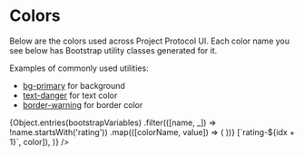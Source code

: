 
<Meta title="Colors" />

# Colors

Below are the colors used across Project Protocol UI. Each color name you see below has Bootstrap utility classes generated
for it.

Examples of commonly used utilities:

- [bg-primary](https://getbootstrap.com/docs/5.3/utilities/background/) for background
- [text-danger](https://getbootstrap.com/docs/5.3/utilities/colors/) for text color
- [border-warning](https://getbootstrap.com/docs/5.3/utilities/borders/#color) for border color

<ColorPalette>
  {Object.entries(bootstrapVariables)
    .filter(([name, _]) => !name.startsWith('rating'))
    .map(([colorName, value]) => (
      <ColorItem
        key={`swatch-${colorName}`}
        title={colorName}
        colors={{ [colorName]: value }}
      />
    ))}
  <ColorItem
    title="Rating Colors"
    subtitle="1 through 5"
    colors={Object.fromEntries(
      ratingColors.map((color, idx) => [`rating-${idx + 1}`, color]),
    )}
  />
</ColorPalette>
